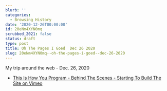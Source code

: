 ```yaml
---
blurb: ''
categories:
  - Browsing History
date: '2020-12-26T00:00:00'
id: 20eNm4XYN0mq
scrubbed_2021: false
status: draft
type: post
title: Oh The Pages I Goed  Dec 26 2020
slug: 20eNm4XYN0mq--oh-the-pages-i-goed--dec-26-2020
---
```


My trip around the web - Dec. 26, 2020

- [This Is How You Program - Behind The Scenes - Starting To Build The Site on Vimeo](https://vimeo.com/493198171)
